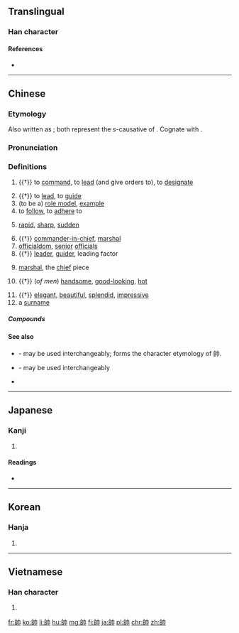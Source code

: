 {{also|帅|師}}
==Translingual==

===Han character===
{{Han char|rn=50|rad=巾|as=06|sn=9|four=2472<sub>7</sub>|canj=竹口中月 (HRLB)|ids=⿰[[𠂤]][[巾]]}}

====References====
* {{Han ref|kx=0331.110|dkj=08886|dj=0636.250|hdz=10737.020|uh=5E25|ud=24101|bh=ABD3|bd=43987}}

----

==Chinese==
{{zh-forms|s=帅}}

===Etymology===
Also written as {{zh-l|率|to lead}}; both represent the ''s''-causative of {{zh-l|律|to follow}}. Cognate with {{etyl|bo|-}} {{m|bo|སྲིད||commander, leader}}.

===Pronunciation===
{{zh-pron
|m=shuài
|c=seoi3
|h=pfs=sai
|md=só̤i
|mn=sòe
|w=2se,2sa
|mc=y
|oc=y
|ma=y
|cat=n
}}

===Definitions===
{{zh-hanzi}}

# {{†}} {{cx|military|lang=zh}} to [[command]], to [[lead]] (and give orders to), to [[designate]]
#: {{zh-usex|上 '''帥''' 士 以 人 之 所 戴，則 上下 和。|If the king '''appoints''' respected officers '''as commanders''', there will be harmony in the military.|link=y|CL|ref=Guanzi}}
# {{†}} to [[lead]], to [[guide]]
# (to be a) [[role model]], [[example]]
# to [[follow]], to [[adhere]] to
#: {{zh-l|帥教|to follow guidance}}
# [[rapid]], [[sharp]], [[sudden]]
#: {{zh-l|帥然|suddenly, rapidly}}
#: {{zh-l|帥爾|rapidly}}
# {{†}} [[commander-in-chief]], [[marshal]]
# [[officialdom]], [[senior]] [[official]]s
# {{†}} {{cx|of a person or a thing|lang=zh}} [[leader]], [[guider]], leading factor
# {{cx|Xiangqi|lang=zh}} [[marshal]], the [[chief]] piece
# {{†}} {{cx|colloquial|lang=zh}} (''of men'') [[handsome]], [[good-looking]], [[hot]]
#: {{zh-l|帥[[呆]]|to be very good-looking}}
#: {{zh-l|帥哥|handsome guy}}
# {{†}} {{cx|colloquial|lang=zh}} [[elegant]], [[beautiful]], [[splendid]], [[impressive]]
# a [[surname]]

=====Compounds=====
{{der5
| {{zh-l|大元帥|dàyuánshuài}}
| {{zh-l|將帥|jiàngshuài}}
| {{zh-l|領帥|lǐngshuài}}
| {{zh-l|帥才|shuàicái}}
| {{zh-l|帥長|shuàicháng}}
| {{zh-l|帥臣|shuàichén}}
| {{zh-l|帥乘|shuàichéng}}
| {{zh-l|帥從|shuàicóng}}
| {{zh-l|帥導|shuàidǎo}}
| {{zh-l|帥道|shuàidào}}
| {{zh-l|帥甸|shuàidiàn}}
| {{zh-l|帥爾|shuàiěr}}
| {{zh-l|帥伏|shuàifú}}
| {{zh-l|帥服|shuàifú}}
| {{zh-l|帥府|shuàifǔ}}
| {{zh-l|帥哥|shuàigē}}
| {{zh-l|帥教|shuàijiào}}
| {{zh-l|帥閫|shuàikǔn}}
| {{zh-l|帥厉|shuàilì}}
| {{zh-l|帥然|shuàirán}}
| {{zh-l|帥使|shuàishǐ}}
| {{zh-l|帥示|shuàishì}}
| {{zh-l|帥首|shuàishǒu}}
| {{zh-l|帥司|shuàisī}}
| {{zh-l|帥臺|shuàitái}}
| {{zh-l|帥先|shuàixiān}}
| {{zh-l|帥行|shuàixíng}}
| {{zh-l|帥性|shuàixìng}}
| {{zh-l|帥意|shuàiyì}}
| {{zh-l|帥繇|shuàiyáo}}
| {{zh-l|帥由|shuàiyóu}}
| {{zh-l|帥垣|shuàiyuán}}
| {{zh-l|帥座|shuàizuò}}
| {{zh-l|帥職|shuàizhí}}
| {{zh-l|統帥|tǒngshuài}}
| {{zh-l|元帥|yuánshuài}}
| {{zh-l|主帥|zhǔshuài}}
}}

====See also====
* {{zh-l|帨|shuì|shawl, mantelet}} - may be used interchangeably; forms the character etymology of 帥.
* {{zh-l|率|shuài|to lead}} - may be used interchangeably
* {{zh-l|將|jiàng|officer}}

----

==Japanese==

===Kanji===
{{ja-kanji|grade=c|rs=巾06}}

# {{defn|lang=ja|sort=巾06}}

====Readings====
* {{ja-readings|on=[[そつ]] (sotsu), [[すい]] (sui)|kun=[[ひきいる]] (hikiiru), [[そつ]] (sotsu)}}

----

==Korean==

===Hanja===
{{ko-hanja|hangeul=[[솔]], [[수]]|rv=sol, su|mr=sol, su}}

# {{defn|lang=ko|sort=巾06}}

----

==Vietnamese==

===Han character===
{{vi-hantu|[[suất]],  [[soái]], [[suý]], [[suý]]|rs=巾06}}

# {{defn|lang=vi|sort=巾06}}

[[fr:帥]]
[[ko:帥]]
[[li:帥]]
[[hu:帥]]
[[mg:帥]]
[[fj:帥]]
[[ja:帥]]
[[pl:帥]]
[[chr:帥]]
[[zh:帥]]